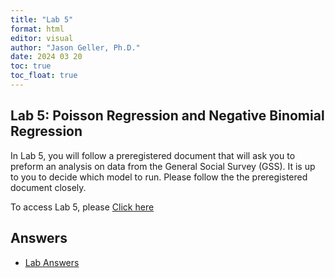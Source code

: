 ```yaml
---
title: "Lab 5"
format: html
editor: visual
author: "Jason Geller, Ph.D."
date: 2024 03 20
toc: true
toc_float: true
---
```


## Lab 5: Poisson Regression and Negative Binomial Regression

In Lab 5, you will follow a preregistered document that will ask you to preform an analysis on data from the General Social Survey (GSS). It is up to you to decide which model to run. Please follow the the preregistered document closely.

To access Lab 5, please [Click here](https://classroom.github.com/a/evl_aLLA)

## Answers

-   [Lab Answers](/lab_ns/Poisson/poisson_lab_ans.qmd)
